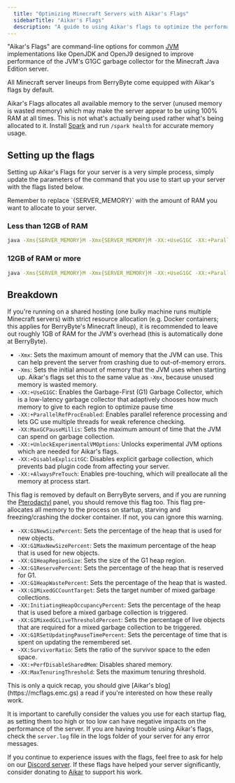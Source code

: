 ```yaml
---
  title: "Optimizing Minecraft Servers with Aikar's Flags"
  sidebarTitle: "Aikar's Flags"
  description: "A guide to using Aikar's flags to optimize the performance of your Minecraft server."
---
```


"Aikar's Flags" are command-line options for common
[JVM](https://en.wikipedia.org/wiki/Java_virtual_machine) implementations like
OpenJDK and OpenJ9 designed to improve performance of the JVM's G1GC garbage
collector for the Minecraft Java Edition server.

All Minecraft server lineups from BerryByte come equipped with Aikar's flags by
default.

<Warning>Aikar's Flags allocates all available memory to the server (unused memory is wasted memory) which may make the server appear to be using 100% RAM at all times. This is not what's actually being used rather what's being allocated to it. Install [Spark](https://spark.lucko.me/download) and run `/spark health` for accurate memory usage.</Warning>

## Setting up the flags

Setting up Aikar's Flags for your server is a very simple process, simply update
the parameters of the command that you use to start up your server with the
flags listed below.

<Info>
  Remember to replace `{SERVER_MEMORY}` with the amount of RAM you want to
  allocate to your server.
</Info>

### Less than 12GB of RAM

```bash JVM Flags
java -Xms{SERVER_MEMORY}M -Xmx{SERVER_MEMORY}M -XX:+UseG1GC -XX:+ParallelRefProcEnabled -XX:MaxGCPauseMillis=200 -XX:+UnlockExperimentalVMOptions -XX:+DisableExplicitGC -XX:+AlwaysPreTouch -XX:G1NewSizePercent=30 -XX:G1MaxNewSizePercent=40 -XX:G1HeapRegionSize=8M -XX:G1ReservePercent=20 -XX:G1HeapWastePercent=5 -XX:G1MixedGCCountTarget=4 -XX:InitiatingHeapOccupancyPercent=15 -XX:G1MixedGCLiveThresholdPercent=90 -XX:G1RSetUpdatingPauseTimePercent=5 -XX:SurvivorRatio=32 -XX:+PerfDisableSharedMem -XX:MaxTenuringThreshold=1 -Dusing.aikars.flags=https://mcflags.emc.gs -Daikars.new.flags=true -jar paper.jar --nogui
```

### 12GB of RAM or more

```bash JVM Flags
java -Xms{SERVER_MEMORY}M -Xmx{SERVER_MEMORY}M -XX:+UseG1GC -XX:+ParallelRefProcEnabled -XX:MaxGCPauseMillis=200 -XX:+UnlockExperimentalVMOptions -XX:+DisableExplicitGC -XX:+AlwaysPreTouch -XX:G1NewSizePercent=40 -XX:G1MaxNewSizePercent=50 -XX:G1HeapRegionSize=16M -XX:G1ReservePercent=15 -XX:G1HeapWastePercent=5 -XX:G1MixedGCCountTarget=4 -XX:InitiatingHeapOccupancyPercent=20 -XX:G1MixedGCLiveThresholdPercent=90 -XX:G1RSetUpdatingPauseTimePercent=5 -XX:SurvivorRatio=32 -XX:+PerfDisableSharedMem -XX:MaxTenuringThreshold=1 -Dusing.aikars.flags=https://mcflags.emc.gs -Daikars.new.flags=true -jar paper.jar --nogui
```

## Breakdown

<Note>
  If you're running on a shared hosting (one bulky machine runs multiple
  Minecraft servers) with strict resource allocation (e.g. Docker containers;
  this applies for BerryByte's Minecraft lineup), it is recommended to leave out
  roughly 1GB of RAM for the JVM's overhead (this is automatically done at
  BerryByte).
</Note>

- `-Xmx`: Sets the maximum amount of memory that the JVM can use. This can help
  prevent the server from crashing due to out-of-memory errors.
- `-Xms`: Sets the initial amount of memory that the JVM uses when starting up.
  Aikar's flags set this to the same value as `-Xmx`, because unused memory is
  wasted memory.
- `-XX:+UseG1GC`: Enables the Garbage-First (G1) Garbage Collector, which is a
  low-latency garbage collector that adaptively chooses how much memory to give
  to each region to optimize pause time
- `-XX:+ParallelRefProcEnabled`: Enables parallel reference processing and lets GC use multiple threads for weak reference checking.
- `-XX:MaxGCPauseMillis`: Sets the maximum amount of time that the JVM can spend
  on garbage collection.
- `-XX:+UnlockExperimentalVMOptions`: Unlocks experimental JVM options which are needed for Aikar's flags.
- `-XX:+DisableExplicitGC`: Disables explicit garbage collection, which prevents bad plugin code from affecting your server.
- `-XX:+AlwaysPreTouch`: Enables pre-touching, which will preallocate all the memory at process start.

<Warning>This flag is removed by default on BerryByte servers, and if you are running the [Pterodactyl](https://pterodactyl.io) panel, you should remove this flag too. This flag pre-allocates all memory to the process on startup, starving and freezing/crashing the docker container. If not, you can ignore this warning.</Warning>

- `-XX:G1NewSizePercent`: Sets the percentage of the heap that is used for new
  objects.
- `-XX:G1MaxNewSizePercent`: Sets the maximum percentage of the heap that is
  used for new objects.
- `-XX:G1HeapRegionSize`: Sets the size of the G1 heap region.
- `-XX:G1ReservePercent`: Sets the percentage of the heap that is reserved for
  G1.
- `-XX:G1HeapWastePercent`: Sets the percentage of the heap that is wasted.
- `-XX:G1MixedGCCountTarget`: Sets the target number of mixed garbage
  collections.
- `-XX:InitiatingHeapOccupancyPercent`: Sets the percentage of the heap that is
  used before a mixed garbage collection is triggered.
- `-XX:G1MixedGCLiveThresholdPercent`: Sets the percentage of live objects that
  are required for a mixed garbage collection to be triggered.
- `-XX:G1RSetUpdatingPauseTimePercent`: Sets the percentage of time that is
  spent on updating the remembered set.
- `-XX:SurvivorRatio`: Sets the ratio of the survivor space to the eden space.
- `-XX:+PerfDisableSharedMem`: Disables shared memory.
- `-XX:MaxTenuringThreshold`: Sets the maximum tenuring threshold.

<Info>
  This is only a quick recap, you should give [Aikar's
  blog](https://mcflags.emc.gs) a read if you're interested on how these really
  work.
</Info>

It is important to carefully consider the values you use for each startup flag,
as setting them too high or too low can have negative impacts on the performance
of the server. If you are having trouble using Aikar's flags, check the
`server.log` file in the logs folder of your server for any error messages.

If you continue to experience issues with the flags, feel free to ask for help
on our [Discord server](https://berrybyte.net/discord). If these flags have
helped your server significantly, consider donating to
[Aikar](https://donate.emc.gs/MC%20Flags) to support his work.
